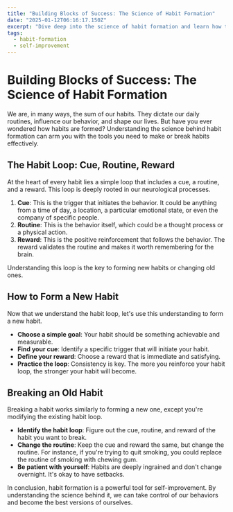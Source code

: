 ```yaml
---
title: "Building Blocks of Success: The Science of Habit Formation"
date: "2025-01-12T06:16:17.150Z"
excerpt: "Dive deep into the science of habit formation and learn how to make or break habits effectively for self-improvement."
tags:
  - habit-formation
  - self-improvement
---
```


# Building Blocks of Success: The Science of Habit Formation

We are, in many ways, the sum of our habits. They dictate our daily routines, influence our behavior, and shape our lives. But have you ever wondered how habits are formed? Understanding the science behind habit formation can arm you with the tools you need to make or break habits effectively.

## The Habit Loop: Cue, Routine, Reward

At the heart of every habit lies a simple loop that includes a cue, a routine, and a reward. This loop is deeply rooted in our neurological processes.

1. **Cue**: This is the trigger that initiates the behavior. It could be anything from a time of day, a location, a particular emotional state, or even the company of specific people.
2. **Routine**: This is the behavior itself, which could be a thought process or a physical action.
3. **Reward**: This is the positive reinforcement that follows the behavior. The reward validates the routine and makes it worth remembering for the brain.

Understanding this loop is the key to forming new habits or changing old ones.

## How to Form a New Habit

Now that we understand the habit loop, let's use this understanding to form a new habit.

- **Choose a simple goal**: Your habit should be something achievable and measurable.
- **Find your cue**: Identify a specific trigger that will initiate your habit.
- **Define your reward**: Choose a reward that is immediate and satisfying.
- **Practice the loop**: Consistency is key. The more you reinforce your habit loop, the stronger your habit will become.

## Breaking an Old Habit

Breaking a habit works similarly to forming a new one, except you're modifying the existing habit loop.

- **Identify the habit loop**: Figure out the cue, routine, and reward of the habit you want to break.
- **Change the routine**: Keep the cue and reward the same, but change the routine. For instance, if you're trying to quit smoking, you could replace the routine of smoking with chewing gum.
- **Be patient with yourself**: Habits are deeply ingrained and don't change overnight. It's okay to have setbacks.

In conclusion, habit formation is a powerful tool for self-improvement. By understanding the science behind it, we can take control of our behaviors and become the best versions of ourselves.